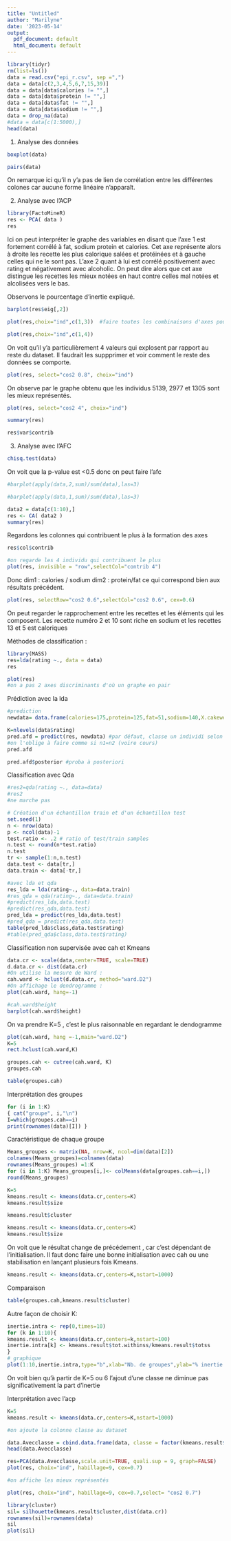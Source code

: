 ```yaml
---
title: "Untitled"
author: "Marilyne"
date: '2023-05-14'
output:
  pdf_document: default
  html_document: default
---
```




```r
library(tidyr)
rm(list=ls())
data = read.csv("epi_r.csv", sep =",")
data = data[c(2,3,4,5,6,7,15,39)]
data = data[data$calories != "",]
data = data[data$protein != "",]
data = data[data$fat != "",]
data = data[data$sodium != "",]
data = drop_na(data)
#data = data[c(1:5000),]
head(data)
```

1) Analyse des données

```r
boxplot(data)
```
```r
pairs(data)
```
On remarque ici qu'il n y'a pas de lien de corrélation entre les différentes colones car aucune forme linéaire n'apparaît.


2) Analyse avec l'ACP

```r
library(FactoMineR)
res <- PCA( data )
res
```
Ici on peut interpréter le graphe des variables en disant que l'axe 1  est fortement corrélé à fat, sodium protein et calories. Cet axe représente alors à droite les recette les plus calorique salées et protéinées et à gauche celles qui ne le sont pas. 
L'axe 2 quant à lui est corrélé positivement avec rating et négativement avec alcoholic. On peut dire alors que cet axe distingue les recettes les mieux notées en haut contre celles mal notées et alcolisées vers le bas.


Observons le pourcentage d'inertie expliqué.
```r
barplot(res$eig[,2])
```
```r
plot(res,choix="ind",c(1,3))  #faire toutes les combinaisons d'axes pour voir la représentation
```
```r
plot(res,choix="ind",c(1,4))
```
On voit qu'il y'a particulièrement 4 valeurs qui explosent par rapport au reste du dataset. Il faudrait les suppprimer et voir comment le reste des données se comporte.

```r
plot(res, select="cos2 0.8", choix="ind")
```
On observe par le graphe obtenu que les individus 5139, 2977 et 1305 sont les mieux représentés.

```r
plot(res, select="cos2 4", choix="ind")
```

```r
summary(res)
```
```r
res$var$contrib
```


3) Analyse avec l'AFC
```r
chisq.test(data)
```
On voit que la p-value est <0.5 donc on peut faire l'afc
```r
#barplot(apply(data,2,sum)/sum(data),las=3)
```
```r
#barplot(apply(data,1,sum)/sum(data),las=3)
```
```r
data2 = data[c(1:10),]
res <- CA( data2 )
summary(res)
```
Regardons les colonnes qui contribuent le plus à la formation des axes
```r
res$col$contrib
```

```r
#on regarde les 4 individu qui contribuent le plus
plot(res, invisible = "row",selectCol="contrib 4")
```
Donc dim1 : calories / sodium
dim2 : protein/fat
ce qui correspond bien aux résultats précédent.



```r
plot(res, selectRow="cos2 0.6",selectCol="cos2 0.6", cex=0.6)
```
On peut regarder le rapprochement entre les recettes et les éléments qui les composent.
Les recette numéro 2 et 10 sont riche en sodium et les recettes 13 et 5 est caloriques



Méthodes de classification :

```r
library(MASS)
res=lda(rating ~., data = data)
res
```
```r
plot(res)
#on a pas 2 axes discriminants d'où un graphe en pair
```
Prédiction avec la lda
```r
#prediction
newdata= data.frame(calories=175,protein=125,fat=51,sodium=140,X.cakeweek=1,alcoholic=0,bake=1)

K=nlevels(data$rating)
pred.afd = predict(res, newdata) #par défaut, classe un individi selon la règle du MAP.
#on l'oblige à faire comme si n1=n2 (voire cours)
pred.afd
```


```r
pred.afd$posterior #proba à posteriori
```


Classification avec Qda
```r
#res2=qda(rating ~., data=data)
#res2
#ne marche pas
```

```r
# Création d'un échantillon train et d'un échantillon test
set.seed(1)
n <- nrow(data)
p <- ncol(data)-1
test.ratio <- .2 # ratio of test/train samples
n.test <- round(n*test.ratio)
n.test
tr <- sample(1:n,n.test)
data.test <- data[tr,]
data.train <- data[-tr,]
```

```r
#avec lda et qda
res_lda = lda(rating~., data=data.train)
#res_qda = qda(rating~., data=data.train)
#predict(res_lda,data.test)
#predict(res_qda,data.test)
pred_lda = predict(res_lda,data.test)
#pred_qda = predict(res_qda,data.test)
table(pred_lda$class,data.test$rating)
#table(pred_qda$class,data.test$rating)
```


Classification non supervisée avec cah et Kmeans
```r
data.cr <- scale(data,center=TRUE, scale=TRUE)
d.data.cr <- dist(data.cr)
#On utilise la mesure de Ward :
cah.ward <- hclust(d.data.cr, method="ward.D2")
#On affichage le dendrogramme :
plot(cah.ward, hang=-1)

```
```r
#cah.ward$height
barplot(cah.ward$height)
```
On va prendre K=5 , c'est le plus raisonnable en regardant le dendogramme


```r
plot(cah.ward, hang =-1,main="ward.D2")
K=5
rect.hclust(cah.ward,K)
```


```r
groupes.cah <- cutree(cah.ward, K)
groupes.cah
```

```r
table(groupes.cah)
```

Interprétation des groupes
```r
for (i in 1:K)
{ cat("groupe", i,"\n")
I=which(groupes.cah==i)
print(rownames(data)[I]) }
```

Caractéristique de chaque groupe

```r
Means_groupes <- matrix(NA, nrow=K, ncol=dim(data)[2])
colnames(Means_groupes)=colnames(data)
rownames(Means_groupes) =1:K
for (i in 1:K) Means_groupes[i,]<- colMeans(data[groupes.cah==i,])
round(Means_groupes)
```

```r
K=5
kmeans.result <- kmeans(data.cr,centers=K)
kmeans.result$size
```


```r
kmeans.result$cluster
```
```r
kmeans.result <- kmeans(data.cr,centers=K)
kmeans.result$size
```
On voit que le résultat change de précédement , car c'est dépendant de l'initialisation.
Il faut donc faire une bonne initialisation avec cah ou une stabilisation en lançant plusieurs fois Kmeans.

```r
kmeans.result <- kmeans(data.cr,centers=K,nstart=1000)
```

Comparaison
```r
table(groupes.cah,kmeans.result$cluster)
```


Autre façon de choisir K:
```r
inertie.intra <- rep(0,times=10)
for (k in 1:10){
kmeans.result <- kmeans(data.cr,centers=k,nstart=100)
inertie.intra[k] <- kmeans.result$tot.withinss/kmeans.result$totss
}
# graphique
plot(1:10,inertie.intra,type="b",xlab="Nb. de groupes",ylab="% inertie intra")
```
On voit bien qu'à partir de K=5 ou 6 l'ajout d'une classe ne diminue pas significativement la part d'inertie

Interprétation avec l'acp
```r
K=5
kmeans.result <- kmeans(data.cr,centers=K,nstart=1000)
```

```r
#on ajoute la colonne classe au dataset

data.Avecclasse = cbind.data.frame(data, classe = factor(kmeans.result$cluster))
head(data.Avecclasse)

```
```r
res=PCA(data.Avecclasse,scale.unit=TRUE, quali.sup = 9, graph=FALSE)
plot(res, choix="ind", habillage=9, cex=0.7)
```
```r
#on affiche les mieux représentés

plot(res, choix="ind", habillage=9, cex=0.7,select= "cos2 0.7")
```
```r
library(cluster)
sil= silhouette(kmeans.result$cluster,dist(data.cr))
rownames(sil)=rownames(data)
sil
plot(sil)
```





